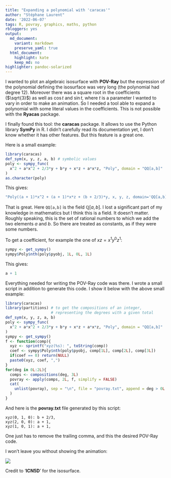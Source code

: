 ```yaml
---
title: "Expanding a polynomial with 'caracas'"
author: "Stéphane Laurent"
date: '2022-06-07'
tags: R, povray, graphics, maths, python
rbloggers: yes
output:
  md_document:
    variant: markdown
    preserve_yaml: true
  html_document:
    highlight: kate
    keep_md: no
highlighter: pandoc-solarized
---
```


I wanted to plot an algebraic isosurface with **POV-Ray** but the expression 
of the polynomial defining the isosurface was very long (the polynomial had 
degree 12). Moreover there was a square root in the coefficients ($\sqrt{3}$)
as well as $\cos t$ and $\sin t$, where $t$ is a parameter I wanted to vary 
in order to make an animation. So I needed a tool able to expand a polynomial 
with some literal values in the coefficients. This is not possible with the
**Ryacas** package.

I finally found this tool: the **caracas** package. It allows to use the 
Python library **SymPy** in R. I didn't carefully read its documentation yet, 
I don't know whether it has other features. But this feature is a great one.

Here is a small example:

```r
library(caracas)
def_sym(x, y, z, a, b) # symbolic values
poly <- sympy_func(
  x^2 + a*x^2 + 2/3*y + b*y + x*z + a*x*z, "Poly", domain = "QQ[a,b]"
)
as.character(poly)
```

This gives:

```r
"Poly((a + 1)*x^2 + (a + 1)*x*z + (b + 2/3)*y, x, y, z, domain='QQ[a,b]')"
```

That is great. Here `QQ[a,b]` is the field $\mathbb{Q}[a,b]$. I lost a 
significant part of my knowledge in mathematics but I think this is a field. 
It doesn't matter. Roughly speaking, this is the set of rational numbers to 
which we add the two elements $a$ and $b$. So there are treated as constants, 
as if they were some numbers.

To get a coefficient, for example the one of $xz = x^1y^0z^1$:

```r
sympy <- get_sympy()
sympy$Poly$nth(poly$pyobj, 1L, 0L, 1L)
```

This gives:

```r
a + 1
```

Everything needed for writing the POV-Ray code was there. I wrote a small
script in addition to generate this code. I show it below with the above 
small example:

```r
library(caracas)
library(partitions) # to get the compositions of an integer, 
                    # representing the degrees with a given total
def_sym(x, y, z, a, b) 
poly <- sympy_func(
  x^2 + a*x^2 + 2/3*y + b*y + x*z + a*x*z, "Poly", domain = "QQ[a,b]"
)
sympy <- get_sympy()
f <- function(comp){
  xyz <- sprintf("xyz(%s): ", toString(comp))
  coef <- sympy$Poly$nth(poly$pyobj, comp[1L], comp[2L], comp[3L])
  if(coef == 0) return(NULL)
  paste0(xyz, coef, ",")
}
for(deg in 0L:2L){
  comps <- compositions(deg, 3L)
  povray <- apply(comps, 2L, f, simplify = FALSE)
  cat(
    unlist(povray), sep = "\n", file = "povray.txt", append = deg > 0L
  )
}
```

And here is the **povray.txt** file generated by this script:

```
xyz(0, 1, 0): b + 2/3,
xyz(2, 0, 0): a + 1,
xyz(1, 0, 1): a + 1,
```

One just has to remove the trailing comma, and this the desired POV-Ray code.

I won't leave you without showing the animation:

![](./figures/ICN5D_01.gif)

Credit to '**ICN5D**' for the isosurface.
